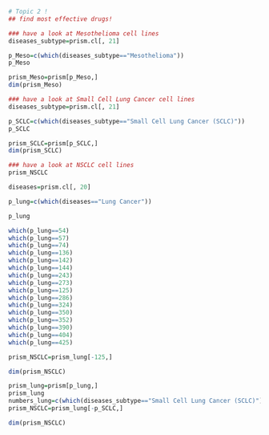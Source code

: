 ```r
# Topic 2 !
## find most effective drugs!

### have a look at Mesothelioma cell lines
diseases_subtype=prism.cl[, 21]

p_Meso=c(which(diseases_subtype=="Mesothelioma"))
p_Meso

prism_Meso=prism[p_Meso,]
dim(prism_Meso)
```


```r
### have a look at Small Cell Lung Cancer cell lines
diseases_subtype=prism.cl[, 21]

p_SCLC=c(which(diseases_subtype=="Small Cell Lung Cancer (SCLC)"))
p_SCLC

prism_SCLC=prism[p_SCLC,]
dim(prism_SCLC)

```

```r
### have a look at NSCLC cell lines
prism_NSCLC
```


```r
diseases=prism.cl[, 20]

p_lung=c(which(diseases=="Lung Cancer"))

p_lung

which(p_lung==54)
which(p_lung==57)
which(p_lung==74)
which(p_lung==136)
which(p_lung==142)
which(p_lung==144)
which(p_lung==243)
which(p_lung==273)
which(p_lung==125)
which(p_lung==286)
which(p_lung==324)
which(p_lung==350)
which(p_lung==352)
which(p_lung==390)
which(p_lung==404)
which(p_lung==425)
```


```r
prism_NSCLC=prism_lung[-125,]

dim(prism_NSCLC)
```


```r
prism_lung=prism[p_lung,]
prism_lung
numbers_lung=c(which(diseases_subtype=="Small Cell Lung Cancer (SCLC)"))
prism_NSCLC=prism_lung[-p_SCLC,]

dim(prism_NSCLC)
```
#############################################
```r

```

